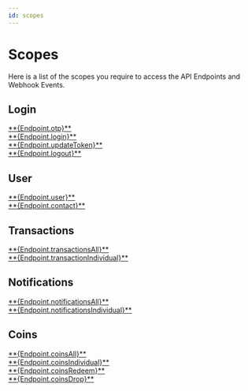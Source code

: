 ```yaml
---
id: scopes
---
```



# Scopes
Here is a list of the scopes you require to access the API Endpoints and Webhook Events.
## Login

<div className="endpoint-list">
  <div className="highlight-box post">
    <HttpMethodTag method={'POST'} /> <a href={`./${Paths.otp}`}>**{Endpoint.otp}**</a>
  </div>

  
  <div className="highlight-box post">
    <HttpMethodTag method={'POST'} /> <a href={`./${Paths.phone}`}>**{Endpoint.login}**</a>
  </div>

  <div className="highlight-box post">
    <HttpMethodTag method={'POST'} /> <a href={`./${Paths.updateToken}`}>**{Endpoint.updateToken}**</a>
  </div>

  <div className="highlight-box post">
    <HttpMethodTag method={'POST'} /> <a href={`./${Paths.logout}`}>**{Endpoint.logout}**</a>
  </div>

</div>

## User

<div className="endpoint-list">
  <div className="highlight-box get">
    <HttpMethodTag method={'GET'} /> <a href={`./${Paths.user}`}>**{Endpoint.user}**</a>
  </div>
</div>
<div className="endpoint-list">
  <div className="highlight-box get">
    <HttpMethodTag method={'POST'} /> <a href={`./${Paths.contact}`}>**{Endpoint.contact}**</a>
  </div>
</div>

## Transactions

<div className="endpoint-list">
  <div className="highlight-box get">
    <HttpMethodTag method={'GET'} /> <a href={`./${Paths.transactionsAll}`}>**{Endpoint.transactionsAll}**</a>
  </div>
  <div className="highlight-box get">
    <HttpMethodTag method={'GET'} /> <a href={`./${Paths.transactionIndividual}`}>**{Endpoint.transactionIndividual}**</a>
  </div>
</div>

## Notifications



<div className="endpoint-list">
  <div className="highlight-box get">
    <HttpMethodTag method={'GET'} /> <a href={`./${Paths.notificationsAll}`}>**{Endpoint.notificationsAll}**</a>
  </div>
  <div className="highlight-box get">
    <HttpMethodTag method={'GET'} /> <a href={`./${Paths.notificationsIndividual}`}>**{Endpoint.notificationsIndividual}**</a>
  </div>
</div>




## Coins

<div className="endpoint-list">
  <div className="highlight-box get">
    <HttpMethodTag method={'GET'} /> <a href={`./${Paths.coinsAll}`}>**{Endpoint.coinsAll}**</a>
  </div>

  <div className="highlight-box get">
    <HttpMethodTag method={'GET'} /> <a href={`./${Paths.coinsIndividual}`}>**{Endpoint.coinsIndividual}**</a>
  </div>
  
  <div className="highlight-box get">
    <HttpMethodTag method={'POST'} /> <a href={`./${Paths.coinsRedeem}`}>**{Endpoint.coinsRedeem}**</a>
  </div>

  <div className="highlight-box get">
    <HttpMethodTag method={'POST'} /> <a href={`./${Paths.coinsDrop}`}>**{Endpoint.coinsDrop}**</a>
  </div>
</div>












